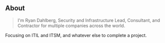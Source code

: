 ## About

>    I'm Ryan Dahlberg, Security and Infrastructure Lead, Consultant, and Contractor for multiple companies across the world.


Focusing on ITIL and ITSM, and whatever else to complete a project.
